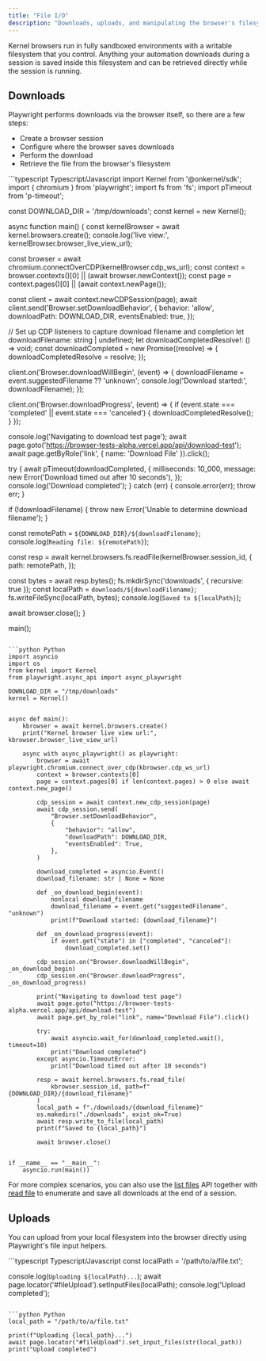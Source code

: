```yaml
---
title: "File I/O"
description: "Downloads, uploads, and manipulating the browser's filesystem"
---
```


Kernel browsers run in fully sandboxed environments with a writable filesystem that you control. Anything your automation downloads during a session is saved inside this filesystem and can be retrieved directly while the session is running.

## Downloads

Playwright performs downloads via the browser itself, so there are a few steps:

- Create a browser session
- Configure where the browser saves downloads
- Perform the download
- Retrieve the file from the browser's filesystem

<CodeGroup>
```typescript Typescript/Javascript
import Kernel from '@onkernel/sdk';
import { chromium } from 'playwright';
import fs from 'fs';
import pTimeout from 'p-timeout';

const DOWNLOAD_DIR = '/tmp/downloads';
const kernel = new Kernel();

async function main() {
  const kernelBrowser = await kernel.browsers.create();
  console.log('live view:', kernelBrowser.browser_live_view_url);

  const browser = await chromium.connectOverCDP(kernelBrowser.cdp_ws_url);
  const context = browser.contexts()[0] || (await browser.newContext());
  const page = context.pages()[0] || (await context.newPage());

  const client = await context.newCDPSession(page);
  await client.send('Browser.setDownloadBehavior', {
    behavior: 'allow',
    downloadPath: DOWNLOAD_DIR,
    eventsEnabled: true,
  });

  // Set up CDP listeners to capture download filename and completion
  let downloadFilename: string | undefined;
  let downloadCompletedResolve!: () => void;
  const downloadCompleted = new Promise<void>((resolve) => {
    downloadCompletedResolve = resolve;
  });

  client.on('Browser.downloadWillBegin', (event) => {
    downloadFilename = event.suggestedFilename ?? 'unknown';
    console.log('Download started:', downloadFilename);
  });

  client.on('Browser.downloadProgress', (event) => {
    if (event.state === 'completed' || event.state === 'canceled') {
      downloadCompletedResolve();
    }
  });

  console.log('Navigating to download test page');
  await page.goto('https://browser-tests-alpha.vercel.app/api/download-test');
  await page.getByRole('link', { name: 'Download File' }).click();

  try {
    await pTimeout(downloadCompleted, {
      milliseconds: 10_000,
      message: new Error('Download timed out after 10 seconds'),
    });
    console.log('Download completed');
  } catch (err) {
    console.error(err);
    throw err;
  }

  if (!downloadFilename) {
    throw new Error('Unable to determine download filename');
  }

  const remotePath = `${DOWNLOAD_DIR}/${downloadFilename}`;
  console.log(`Reading file: ${remotePath}`);

  const resp = await kernel.browsers.fs.readFile(kernelBrowser.session_id, {
    path: remotePath,
  });

  const bytes = await resp.bytes();
  fs.mkdirSync('downloads', { recursive: true });
  const localPath = `downloads/${downloadFilename}`;
  fs.writeFileSync(localPath, bytes);
  console.log(`Saved to ${localPath}`);

  await browser.close();
}

main();
```

```python Python
import asyncio
import os
from kernel import Kernel
from playwright.async_api import async_playwright

DOWNLOAD_DIR = "/tmp/downloads"
kernel = Kernel()


async def main():
    kbrowser = await kernel.browsers.create()
    print("Kernel browser live view url:", kbrowser.browser_live_view_url)

    async with async_playwright() as playwright:
        browser = await playwright.chromium.connect_over_cdp(kbrowser.cdp_ws_url)
        context = browser.contexts[0]
        page = context.pages[0] if len(context.pages) > 0 else await context.new_page()

        cdp_session = await context.new_cdp_session(page)
        await cdp_session.send(
            "Browser.setDownloadBehavior",
            {
                "behavior": "allow",
                "downloadPath": DOWNLOAD_DIR,
                "eventsEnabled": True,
            },
        )

        download_completed = asyncio.Event()
        download_filename: str | None = None

        def _on_download_begin(event):
            nonlocal download_filename
            download_filename = event.get("suggestedFilename", "unknown")
            print(f"Download started: {download_filename}")

        def _on_download_progress(event):
            if event.get("state") in ["completed", "canceled"]:
                download_completed.set()

        cdp_session.on("Browser.downloadWillBegin", _on_download_begin)
        cdp_session.on("Browser.downloadProgress", _on_download_progress)

        print("Navigating to download test page")
        await page.goto("https://browser-tests-alpha.vercel.app/api/download-test")
        await page.get_by_role("link", name="Download File").click()

        try:
            await asyncio.wait_for(download_completed.wait(), timeout=10)
            print("Download completed")
        except asyncio.TimeoutError:
            print("Download timed out after 10 seconds")

        resp = await kernel.browsers.fs.read_file(
            kbrowser.session_id, path=f"{DOWNLOAD_DIR}/{download_filename}"
        )
        local_path = f"./downloads/{download_filename}"
        os.makedirs("./downloads", exist_ok=True)
        await resp.write_to_file(local_path)
        print(f"Saved to {local_path}")

        await browser.close()


if __name__ == "__main__":
    asyncio.run(main())
```
</CodeGroup>

For more complex scenarios, you can also use the [list files](/api-reference/browsers/list-files-in-a-directory) API together with [read file](/api-reference/browsers/read-file-contents) to enumerate and save all downloads at the end of a session.

## Uploads

You can upload from your local filesystem into the browser directly using Playwright's file input helpers.

<CodeGroup>
```typescript Typescript/Javascript
const localPath = '/path/to/a/file.txt';

console.log(`Uploading ${localPath}...`);
await page.locator('#fileUpload').setInputFiles(localPath);
console.log('Upload completed');
```

```python Python
local_path = "/path/to/a/file.txt"

print(f"Uploading {local_path}...")
await page.locator("#fileUpload").set_input_files(str(local_path))
print("Upload completed")
```
</CodeGroup>
